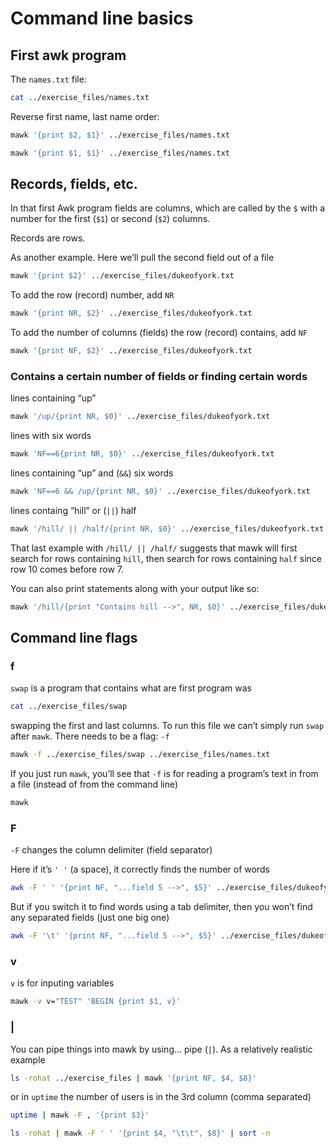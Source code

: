 

# Command line basics





## First awk program 


The `names.txt` file:

```bash
cat ../exercise_files/names.txt
```


Reverse first name, last name order:

```bash
mawk '{print $2, $1}' ../exercise_files/names.txt
```


```bash
mawk '{print $1, $1}' ../exercise_files/names.txt
```





## Records, fields, etc.

In that first Awk program fields are columns, which are called by the `$` with a number for the first (`$1`) or second (`$2`) columns. 

Records are rows.

As another example. Here we'll pull the second field out of a file

```bash
mawk '{print $2}' ../exercise_files/dukeofyork.txt
```


To add the row (record) number, add `NR`

```bash
mawk '{print NR, $2}' ../exercise_files/dukeofyork.txt
```

To add the number of columns (fields) the row (record) contains, add `NF`

```bash
mawk '{print NF, $2}' ../exercise_files/dukeofyork.txt
```





### Contains a certain number of fields or finding certain words 


lines containing "up"

```bash
mawk '/up/{print NR, $0}' ../exercise_files/dukeofyork.txt
```



lines with six words

```bash
mawk 'NF==6{print NR, $0}' ../exercise_files/dukeofyork.txt
```



lines containing "up" and (`&&`) six words

```bash
mawk 'NF==6 && /up/{print NR, $0}' ../exercise_files/dukeofyork.txt
```


lines containg "hill" or (`||`) half

```bash
mawk '/hill/ || /half/{print NR, $0}' ../exercise_files/dukeofyork.txt
```

That last example with `/hill/ || /half/` suggests that mawk will first search for rows containing `hill`, then search for rows containing `half` since row 10 comes before row 7.


You can also print statements along with your output like so:

```bash
mawk '/hill/{print "Contains hill -->", NR, $0}' ../exercise_files/dukeofyork.txt
```



## Command line flags

### f

`swap` is a program that contains what are first program was

```bash
cat ../exercise_files/swap
```

swapping the first and last columns. To run this file we can't simply run `swap` after `mawk`. There needs to be a flag: `-f`

```bash
mawk -f ../exercise_files/swap ../exercise_files/names.txt
```


If you just run `mawk`, you'll see that `-f` is for reading a program's text in from a file (instead of from the command line) 

```bash
mawk
```



### F

`-F` changes the column delimiter (field separator)

Here if it's `' '` (a space), it correctly finds the number of words

```bash
awk -F ' ' '{print NF, "...field 5 -->", $5}' ../exercise_files/dukeofyork.txt
```


But if you switch it to find words using a tab delimiter, then you won't find any separated fields (just one big one)

```bash
awk -F '\t' '{print NF, "...field 5 -->", $5}' ../exercise_files/dukeofyork.txt
```




### v

`v` is for inputing variables 

```bash
mawk -v v="TEST" 'BEGIN {print $1, v}'
```



### |

You can pipe things into mawk by using... pipe (`|`). As a relatively realistic example

```bash
ls -rohat ../exercise_files | mawk '{print NF, $4, $8}'
```

or in `uptime` the number of users is in the 3rd column (comma separated)

```bash
uptime | mawk -F , '{print $3}'
```

```bash
ls -rohat | mawk -F ' ' '{print $4, "\t\t", $8}' | sort -n
```





















